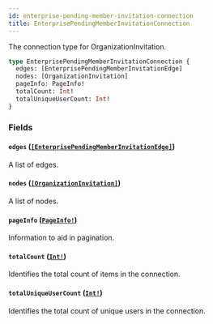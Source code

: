 ```yaml
---
id: enterprise-pending-member-invitation-connection
title: EnterprisePendingMemberInvitationConnection
---
```


The connection type for OrganizationInvitation.

```graphql
type EnterprisePendingMemberInvitationConnection {
  edges: [EnterprisePendingMemberInvitationEdge]
  nodes: [OrganizationInvitation]
  pageInfo: PageInfo!
  totalCount: Int!
  totalUniqueUserCount: Int!
}
```

### Fields

#### `edges` ([`[EnterprisePendingMemberInvitationEdge]`](/docs/api/objects/enterprise-pending-member-invitation-edge))

A list of edges.

#### `nodes` ([`[OrganizationInvitation]`](/docs/api/objects/organization-invitation))

A list of nodes.

#### `pageInfo` ([`PageInfo!`](/docs/api/objects/page-info))

Information to aid in pagination.

#### `totalCount` ([`Int!`](/docs/api/scalars/int))

Identifies the total count of items in the connection.

#### `totalUniqueUserCount` ([`Int!`](/docs/api/scalars/int))

Identifies the total count of unique users in the connection.

